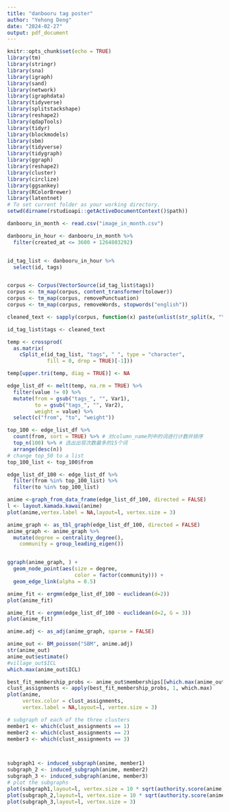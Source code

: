 ```yaml
---
title: "danbooru tag poster"
author: "Yehong Deng"
date: "2024-02-27"
output: pdf_document
---
```


```r
knitr::opts_chunk$set(echo = TRUE)
library(tm)
library(stringr)
library(sna)
library(igraph)
library(sand)
library(network)
library(igraphdata)
library(tidyverse)
library(splitstackshape)
library(reshape2)
library(qdapTools)
library(tidyr)
library(blockmodels)
library(sbm)
library(tidyverse)
library(tidygraph)
library(ggraph)
library(reshape2)
library(cluster)
library(circlize)
library(ggsankey)
library(RColorBrewer)
library(latentnet)
# To set current folder as your working directory.
setwd(dirname(rstudioapi::getActiveDocumentContext()$path))
```

```r
danbooru_in_month <- read.csv("image_in_month.csv")

danbooru_in_hour <- danbooru_in_month %>%
  filter(created_at <= 3600 + 1264803292)


id_tag_list <- danbooru_in_hour %>% 
  select(id, tags)


corpus <- Corpus(VectorSource(id_tag_list$tags))
corpus <- tm_map(corpus, content_transformer(tolower))
corpus <- tm_map(corpus, removePunctuation)
corpus <- tm_map(corpus, removeWords, stopwords("english"))

cleaned_text <- sapply(corpus, function(x) paste(unlist(str_split(x, "\\s+")), collapse = " "))

id_tag_list$tags <- cleaned_text
```


```r
temp <- crossprod(
  as.matrix(
    cSplit_e(id_tag_list, "tags", " ", type = "character", 
             fill = 0, drop = TRUE)[-1]))

temp[upper.tri(temp, diag = TRUE)] <- NA

edge_list_df <- melt(temp, na.rm = TRUE) %>% 
  filter(value != 0) %>%
  mutate(from = gsub("tags_", "", Var1),
         to = gsub("tags_", "", Var2),
         weight = value) %>%
  select(c("from", "to", "weight"))
```

```r
top_100 <- edge_list_df %>%
  count(from, sort = TRUE) %>% # 对column_name列中的词进行计数并排序
  top_n(100) %>% # 选出出现次数最多的15个词
  arrange(desc(n))
# change top_50 to a list
top_100_list <- top_100$from

edge_list_df_100 <- edge_list_df %>%
  filter(from %in% top_100_list) %>%
  filter(to %in% top_100_list)
```

```r
anime <-graph_from_data_frame(edge_list_df_100, directed = FALSE)
l <- layout.kamada.kawai(anime)
plot(anime,vertex.label = NA,layout=l, vertex.size = 3)

anime_graph <- as_tbl_graph(edge_list_df_100, directed = FALSE)
anime_graph <- anime_graph %>%
  mutate(degree = centrality_degree(),
    community = group_leading_eigen())


ggraph(anime_graph, ) + 
  geom_node_point(aes(size = degree,
                      color = factor(community))) +
  geom_edge_link(alpha = 0.5)
```

```r
anime_fit <- ergmm(edge_list_df_100 ~ euclidean(d=2))
plot(anime_fit)
```

```r
anime_fit <- ergmm(edge_list_df_100 ~ euclidean(d=2, G = 3))
plot(anime_fit)
```


```r
anime.adj <- as_adj(anime_graph, sparse = FALSE)

anime_out <- BM_poisson("SBM", anime.adj)
str(anime_out)
anime_out$estimate()
#village_out$ICL
which.max(anime_out$ICL)

best_fit_membership_probs <- anime_out$memberships[[which.max(anime_out$ICL)]]$Z
clust_assignments <- apply(best_fit_membership_probs, 1, which.max)
plot(anime,
     vertex.color = clust_assignments,
     vertex.label = NA,layout=l, vertex.size = 3)

# subgraph of each of the three clusters
member1 <- which(clust_assignments == 1)
member2 <- which(clust_assignments == 2)
member3 <- which(clust_assignments == 3)



subgraph1 <- induced_subgraph(anime, member1)
subgraph_2 <- induced_subgraph(anime, member2)
subgraph_3 <- induced_subgraph(anime, member3)
# plot the subgraphs
plot(subgraph1,layout=l, vertex.size = 10 * sqrt(authority.score(anime)$vector))
plot(subgraph_2,layout=l, vertex.size = 10 * sqrt(authority.score(anime)$vector))
plot(subgraph_3,layout=l, vertex.size = 3)
```








